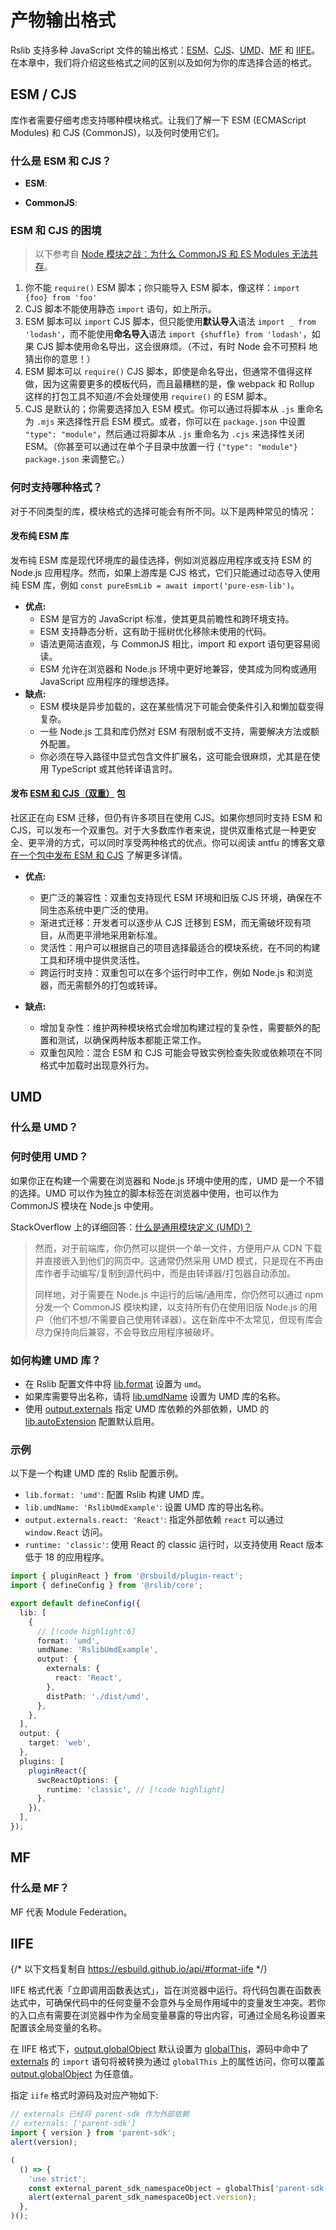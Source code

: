 
# 产物输出格式

Rslib 支持多种 JavaScript 文件的输出格式：[ESM](#esm--cjs)、[CJS](#esm--cjs)、[UMD](#umd)、[MF](#mf) 和 [IIFE](#iife)。在本章中，我们将介绍这些格式之间的区别以及如何为你的库选择合适的格式。

## ESM / CJS

库作者需要仔细考虑支持哪种模块格式。让我们了解一下 ESM (ECMAScript Modules) 和 CJS (CommonJS)，以及何时使用它们。

### 什么是 ESM 和 CJS？

- **ESM**: <ESM />

- **CommonJS**: <CJS />

### ESM 和 CJS 的困境

> 以下参考自 [Node 模块之战：为什么 CommonJS 和 ES Modules 无法共存](https://redfin.engineering/node-modules-at-war-why-commonjs-and-es-modules-cant-get-along-9617135eeca1)。

1. 你不能 `require()` ESM 脚本；你只能导入 ESM 脚本，像这样：`import {foo} from 'foo'`
2. CJS 脚本不能使用静态 `import` 语句，如上所示。
3. ESM 脚本可以 `import` CJS 脚本，但只能使用**默认导入**语法 `import _ from 'lodash'`，而不能使用**命名导入**语法 `import {shuffle} from 'lodash'`，如果 CJS 脚本使用命名导出，这会很麻烦。（不过，有时 Node 会不可预料 地猜出你的意思！）
4. ESM 脚本可以 `require()` CJS 脚本，即使是命名导出，但通常不值得这样做，因为这需要更多的模板代码，而且最糟糕的是，像 webpack 和 Rollup 这样的打包工具不知道/不会处理使用 `require()` 的 ESM 脚本。
5. CJS 是默认的；你需要选择加入 ESM 模式。你可以通过将脚本从 `.js` 重命名为 `.mjs` 来选择性开启 ESM 模式。或者，你可以在 `package.json` 中设置 `"type": "module"`，然后通过将脚本从 `.js` 重命名为 `.cjs` 来选择性关闭 ESM。（你甚至可以通过在单个子目录中放置一行 `{"type": "module"}` `package.json` 来调整它。）

### 何时支持哪种格式？

对于不同类型的库，模块格式的选择可能会有所不同。以下是两种常见的情况：

#### 发布纯 ESM 库

发布纯 ESM 库是现代环境库的最佳选择，例如浏览器应用程序或支持 ESM 的 Node.js 应用程序。然而，如果上游库是 CJS 格式，它们只能通过动态导入使用纯 ESM 库，例如 `const pureEsmLib = await import('pure-esm-lib')`。

- **优点:**
  - ESM 是官方的 JavaScript 标准，使其更具前瞻性和跨环境支持。
  - ESM 支持静态分析，这有助于摇树优化移除未使用的代码。
  - 语法更简洁直观，与 CommonJS 相比，import 和 export 语句更容易阅读。
  - ESM 允许在浏览器和 Node.js 环境中更好地兼容，使其成为同构或通用 JavaScript 应用程序的理想选择。
- **缺点:**
  - ESM 模块是异步加载的，这在某些情况下可能会使条件引入和懒加载变得复杂。
  - 一些 Node.js 工具和库仍然对 ESM 有限制或不支持，需要解决方法或额外配置。
  - 你必须在导入路径中显式包含文件扩展名，这可能会很麻烦，尤其是在使用 TypeScript 或其他转译语言时。

#### 发布 [ESM 和 CJS（双重）](https://antfu.me/posts/publish-esm-and-cjs#compatibility) 包

社区正在向 ESM 迁移，但仍有许多项目在使用 CJS。如果你想同时支持 ESM 和 CJS，可以发布一个双重包。对于大多数库作者来说，提供双重格式是一种更安全、更平滑的方式，可以同时享受两种格式的优点。你可以阅读 antfu 的博客文章 [在一个包中发布 ESM 和 CJS](https://antfu.me/posts/publish-esm-and-cjs) 了解更多详情。

- **优点:**
  - 更广泛的兼容性：双重包支持现代 ESM 环境和旧版 CJS 环境，确保在不同生态系统中更广泛的使用。
  - 渐进式迁移：开发者可以逐步从 CJS 迁移到 ESM，而无需破坏现有项目，从而更平滑地采用新标准。
  - 灵活性：用户可以根据自己的项目选择最适合的模块系统，在不同的构建工具和环境中提供灵活性。
  - 跨运行时支持：双重包可以在多个运行时中工作，例如 Node.js 和浏览器，而无需额外的打包或转译。

- **缺点:**
  - 增加复杂性：维护两种模块格式会增加构建过程的复杂性，需要额外的配置和测试，以确保两种版本都能正常工作。
  - 双重包风险：混合 ESM 和 CJS 可能会导致实例检查失败或依赖项在不同格式中加载时出现意外行为。

## UMD

### 什么是 UMD？

<UMD />

### 何时使用 UMD？

如果你正在构建一个需要在浏览器和 Node.js 环境中使用的库，UMD 是一个不错的选择。UMD 可以作为独立的脚本标签在浏览器中使用，也可以作为 CommonJS 模块在 Node.js 中使用。

StackOverflow 上的详细回答：[什么是通用模块定义 (UMD)？](https://stackoverflow.com/a/77284527/8063488)

> 然而，对于前端库，你仍然可以提供一个单一文件，方便用户从 CDN 下载并直接嵌入到他们的网页中。这通常仍然采用 UMD 模式，只是现在不再由库作者手动编写/复制到源代码中，而是由转译器/打包器自动添加。
>
> 同样地，对于需要在 Node.js 中运行的后端/通用库，你仍然可以通过 npm 分发一个 CommonJS 模块构建，以支持所有仍在使用旧版 Node.js 的用户（他们不想/不需要自己使用转译器）。这在新库中不太常见，但现有库会尽力保持向后兼容，不会导致应用程序被破坏。

### 如何构建 UMD 库？

- 在 Rslib 配置文件中将 [lib.format](/config/lib/format) 设置为 `umd`。
- 如果库需要导出名称，请将 [lib.umdName](/config/lib/umd-name) 设置为 UMD 库的名称。
- 使用 [output.externals](/config/rsbuild/output#outputexternals) 指定 UMD 库依赖的外部依赖，UMD 的 [lib.autoExtension](/config/lib/auto-extension) 配置默认启用。

### 示例

以下是一个构建 UMD 库的 Rslib 配置示例。

- `lib.format: 'umd'`: 配置 Rslib 构建 UMD 库。
- `lib.umdName: 'RslibUmdExample'`: 设置 UMD 库的导出名称。
- `output.externals.react: 'React'`: 指定外部依赖 `react` 可以通过 `window.React` 访问。
- `runtime: 'classic'`: 使用 React 的 classic 运行时，以支持使用 React 版本低于 18 的应用程序。

```ts title="rslib.config.ts"
import { pluginReact } from '@rsbuild/plugin-react';
import { defineConfig } from '@rslib/core';

export default defineConfig({
  lib: [
    {
      // [!code highlight:6]
      format: 'umd',
      umdName: 'RslibUmdExample',
      output: {
        externals: {
          react: 'React',
        },
        distPath: './dist/umd',
      },
    },
  ],
  output: {
    target: 'web',
  },
  plugins: [
    pluginReact({
      swcReactOptions: {
        runtime: 'classic', // [!code highlight]
      },
    }),
  ],
});
```

## MF

### 什么是 MF？

MF 代表 Module Federation。<MF />

## IIFE

{/* 以下文档复制自 https://esbuild.github.io/api/#format-iife */}

IIFE 格式代表「立即调用函数表达式」，旨在浏览器中运行。将代码包裹在函数表达式中，可确保代码中的任何变量不会意外与全局作用域中的变量发生冲突。若你的入口点有需要在浏览器中作为全局变量暴露的导出内容，可通过全局名称设置来配置该全局变量的名称。

在 IIFE 格式下，[output.globalObject](https://rspack.rs/zh/config/output#outputglobalobject) 默认设置为 [globalThis](https://developer.mozilla.org/en-US/docs/Web/JavaScript/Reference/Global_Objects/globalThis)，源码中命中了 [externals](/config/rsbuild/output#outputexternals) 的 `import` 语句将被转换为通过 `globalThis` 上的属性访问，你可以覆盖 [output.globalObject](https://rspack.rs/zh/config/output#outputglobalobject) 为任意值。

指定 `iife` 格式时源码及对应产物如下:

```js title="源码"
// externals 已经将 parent-sdk 作为外部依赖
// externals: ['parent-sdk']
import { version } from 'parent-sdk';
alert(version);
```

```js title="IIFE 产物"
(
  () => {
    'use strict';
    const external_parent_sdk_namespaceObject = globalThis['parent-sdk'];
    alert(external_parent_sdk_namespaceObject.version);
  },
)();
```
